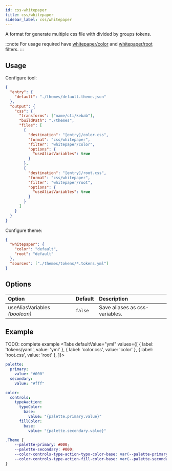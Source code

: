 ```yaml
---
id: css-whitepaper
title: css/whitepaper
sidebar_label: css/whitepaper
---
```



A format for generate multiple css file with divided by groups tokens.

:::note
For usage required have [whitepaper/color](/docs/filters/whitepaper-color) and [whitepaper/root](/docs/filters/whitepaper-root) filters.
:::

## Usage

Configure tool:

```json title="themekit.config.json" {12-13,20-21}
{
  "entry": {
    "default": "./themes/default.theme.json"
  },
  "output": {
    "css": {
      "transforms": ["name/cti/kebab"],
      "buildPath": "./themes",
      "files": [
        {
          "destination": "[entry]/color.css",
          "format": "css/whitepaper",
          "filter": "whitepaper/color",
          "options": {
            "useAliasVariables": true
          }
        },
        {
          "destination": "[entry]/root.css",
          "format": "css/whitepaper",
          "filter": "whitepaper/root",
          "options": {
            "useAliasVariables": true
          }
        }
      ]
    }
  }
}
```

Configure theme:

```json title="themes/default.theme.json" {2-5}
{
  "whitepaper": {
    "color": "default",
    "root": "default"
  },
  "sources": ["./themes/tokens/*.tokens.yml"]
}
```

## Options

| Option                        | Default   | Description                    |
| :---------------------------- | :-------- | :----------------------------- |
| useAliasVariables *(boolean)* | `false`   | Save aliases as css-variables. |

## Example
TODO: complete example
<Tabs
  defaultValue="yml"
  values={[
    { label: 'tokens/yaml', value: 'yml' },
    { label: 'color.css', value: 'color' },
    { label: 'root.css', value: 'root' },
]}>
  <TabItem value="yml">

  ```yml
  palette:
    primary:
      value: "#000"
    secondary:
      value: "#fff"

  color:
    controls:
      typeAaction:
        typoColor:
          base:
            value: "{palette.primary.value}"
        fillColor:
          base:
            value: "{palette.secondary.value}"
  ```

  </TabItem>

  <TabItem value="color">

  ```css
  .Theme {
      --palette-primary: #000;
      --palette-secondary: #000;
      --color-controls-type-action-typo-color-base: var(--palette-primary);
      --color-controls-type-action-fill-color-base: var(--palette-secondary);
  }
  ```

  </TabItem>
</Tabs>
